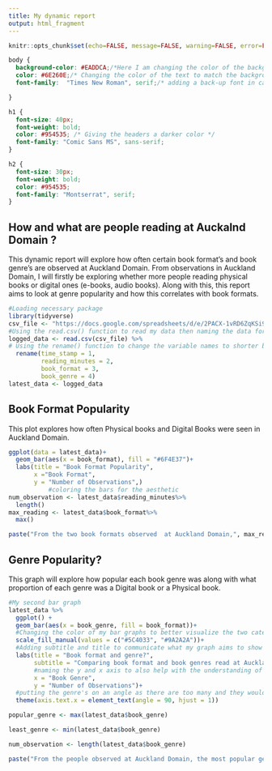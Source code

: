 ```yaml
---
title: My dynamic report
output: html_fragment
---
```


```r
knitr::opts_chunk$set(echo=FALSE, message=FALSE, warning=FALSE, error=FALSE)

```

```css
body {
  background-color: #EADDCA;/*Here I am changing the color of the background */
  color: #6E260E;/* Changing the color of the text to match the background */
  font-family:  "Times New Roman", serif;/* adding a back-up font in case the first fails */

}

h1 {
  font-size: 40px;
  font-weight: bold;
  color: #954535; /* Giving the headers a darker color */
  font-family: "Comic Sans MS", sans-serif;
}

h2 {
  font-size: 30px;
  font-weight: bold;
  color: #954535;
  font-family: "Montserrat", serif;
}
```

## How and what are people reading at Auckalnd Domain ?

This dynamic report will explore how often certain book format's and book genre's are observed at Auckland Domain. From observations in Auckland Domain, I will firstly be exploring whether more people reading physical books or digital ones (e-books, audio books). Along with this, this report aims to look at genre popularity and how this correlates with book formats. 

```r
#Loading necessary package 
library(tidyverse)
csv_file <- "https://docs.google.com/spreadsheets/d/e/2PACX-1vRD6ZqKSi9HFXhYukJSGyTxfeG_Vy9pfRj20rcEejfZdXOqnPvwxMoFU0JT6J0rimVB-T422En-xwHG/pub?output=csv"
#Using the read.csv() function to read my data then naming the data for easier access to contents
logged_data <- read.csv(csv_file) %>%
# Using the rename() function to change the variable names to shorter but identifiable names 
  rename(time_stamp = 1,
         reading_minutes = 2, 
         book_format = 3, 
         book_genre = 4)
latest_data <- logged_data
```

## Book Format Popularity
This plot explores how often Physical books and Digital Books were seen in Auckland Domain. 

```r
ggplot(data = latest_data)+
  geom_bar(aes(x = book_format), fill = "#6F4E37")+
  labs(title = "Book Format Popularity",
       x ="Book Format", 
       y = "Number of Observations",)
           #coloring the bars for the aesthetic 
num_observation <- latest_data$reading_minutes%>%
  length()
max_reading <- latest_data$book_format%>%
  max()

paste("From the two book formats observed  at Auckland Domain,", max_reading, "was the most popular book format out of the", num_observation, "people that observed reading over a 7 day period." )
```


## Genre Popularity?
This graph will explore how popular each book genre was along with what proportion of each genre was a Digital book or a Physical book.

```r
#My second bar graph
latest_data %>%
  ggplot() +
  geom_bar(aes(x = book_genre, fill = book_format))+
  #Changing the color of my bar graphs to better visualize the two categories and for aesthetic purposes
  scale_fill_manual(values = c("#5C4033", "#9A2A2A"))+
  #Adding subtitle and title to communicate what my graph aims to show
  labs(title = "Book format and genre?",
       subtitle = "Comparing book format and book genres read at Auckland Domain",
       #naming the y and x axis to also help with the understanding of my graph
       x = "Book Genre",
       y = "Number of Observations")+
  #putting the genre's on an angle as there are too many and they would cross over, making the graph look tidy
  theme(axis.text.x = element_text(angle = 90, hjust = 1))

popular_genre <- max(latest_data$book_genre)

least_genre <- min(latest_data$book_genre)

num_observation <- length(latest_data$book_genre)

paste("From the people observed at Auckland Domain, the most popular genre was", popular_genre, ". Whilst the least popular genre was",least_genre, "out of the", num_observation, "people that observed reading over a 7 day period.")
```
